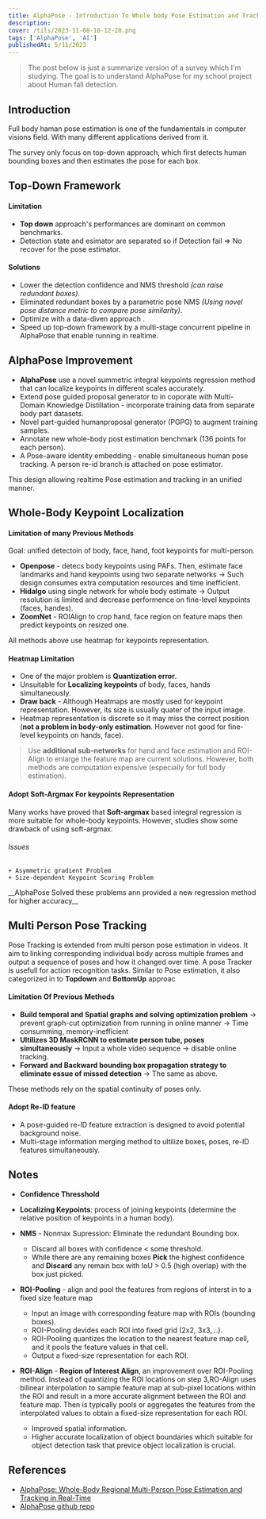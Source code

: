 ```yaml
---
title: AlphaPose - Introduction To Whole body Pose Estimation and Tracking in realtime
description: 
cover: /tils/2023-11-08-10-12-20.png
tags: ['AlphaPose', 'AI']
publishedAt: 5/11/2023
---
```

> The post below is just a summarize version of a survey which I'm studying. The goal is to understand AlphaPose for my school project about Human fall detection.

## Introduction

Full body haman pose estimation is one of the fundamentals in computer visions field. With many different applications derived from it.

<Callout>
The survey only focus on top-down approach, which first detects human bounding boxes and then estimates the pose for each box.
</Callout>

## Top-Down Framework
#### Limitation
- __Top down__ approach's performances are dominant on common benchmarks.
- Detection state and esimator are separated so if Detection fail => No recover for the pose estimator.

#### Solutions
- Lower the detection confidence and NMS threshold _(can raise redundant boxes)_.
- Eliminated redundant boxes by a parametric pose NMS _(Using novel pose distance metric to compare pose similarity)_.
- Optimize with a data-diven approach .
- Speed up top-down framework by a multi-stage concurrent pipeline in AlphaPose that enable running in realtime.

## AlphaPose Improvement
- __AlphaPose__ use a novel summetric integral keypoints regression method that can localize keypoints in different scales accurately.
- Extend pose guided proposal generator to in coporate with Multi-Domain Knowledge Distillation - incorporate training data from separate body part datasets.
- Novel part-guided humanproposal generator (PGPG) to augment training samples.
- Annotate new whole-body post estimation benchmark (136 points for each person).
- A Pose-aware identity embedding - enable simultaneous human pose tracking. A person re-id branch is attached on pose estimator.

This design allowing realtime Pose estimation and tracking in an unified manner.

## Whole-Body Keypoint Localization
#### Limitation of many Previous Methods
Goal: unified detectoin of body, face, hand, foot keypoints for multi-person.
- __Openpose__ - detecs body keypoints using PAFs. Then, estimate face landmarks and hand keypoints using two separate networks -> Such design consumes extra computation resources and time inefficient. 
- __Hidalgo__ using single network for whole body estimate -> Output resolution is limited and decrease performence on fine-level keypoints (faces, handes).
- __ZoomNet__ - ROIAlign to crop hand, face region on feature maps then predict keypoints on resized one.

All methods above use heatmap for keypoints representation.

#### Heatmap Limitation
- One of the major problem is __Quantization error__.
- Unsuitable for __Localizing keypoints__ of body, faces, hands simultaneously.
- __Draw back__ - Although Heatmaps are mostly used for keypoint representation. However, its size is usually quater of the input image. 
- Heatmap representation is discrete so it may miss the correct position (__not a problem in body-only estimation__. However not good for fine-level keypoints on hands, face).

> Use __additional sub-networks__ for hand and face estimation and ROI-Align to enlarge the feature map are current solutions. However, both methods are computation expensive (especially for full body estimation).

#### Adopt Soft-Argmax For keypoints Representation
Many works have proved that __Soft-argmax__ based integral regression is more suitable for whole-body keypoints. However, studies show some drawback of using soft-argmax.

###### Issues
    + Asymmetric gradient Problem
    + Size-dependent Keypoint Scoring Problem
<Callout>
__AlphaPose Solved these problems ann provided a new regression method for higher accuracy__
</Callout>

## Multi Person Pose Tracking
Pose Tracking is extended from multi person pose estimation in videos. It aim to linking corresponding individual body across multiple frames and output a sequence of poses and how it changed over time. A pose Tracker is usefull for action recognition tasks. 
Similar to Pose estimation, it also categorized in to __Topdown__ and __BottomUp__ approac

#### Limitation Of Previous Methods
- __Build temporal and Spatial graphs and solving optimization problem__ -> prevent graph-cut optimization from running in online manner -> Time consumming, memory-inefficient
- __Ultilizes 3D MaskRCNN to estimate person tube, poses simultaneously__ -> Input a whole video sequence -> disable online tracking.
- __Forward and Backward bounding box propagation strategy to eliminate essue of missed detection__  -> The same as above.

These methods rely on the spatial continuity of poses only.
#### Adopt Re-ID feature
- A pose-guided re-ID feature extraction is designed to avoid potential background noise.
- Multi-stage information merging method to ultilize boxes, poses, re-ID features simultaneously.

## Notes
- __Confidence Thresshold__
- __Localizing Keypoints__: process of joining keypoints (determine the relative position of keypoints in a human body).
- __NMS__ - Nonmax Supression: Eliminate the redundant Bounding box.
    + Discard all boxes with confidence < some threshold.
    + While there are any remaining boxes __Pick__ the highest confidence and __Discard__ any remain box with IoU > 0.5 (high overlap) with the box just picked.

- __ROI-Pooling__ -  align and pool the features from regions of interst in to a fixed size feature map
    + Input an image with corresponding feature map with ROIs (bounding boxes).
    + ROI-Pooling devides each ROI into fixed grid (2x2, 3x3, ..).
    + ROI-Pooling quantizes the location to the nearest feature map cell, and it pools the feature values in that cell.
    + Output a fixed-size representation for each ROI.

- __ROI-Align__ - __Region of Interest Align__, an improvement over ROI-Pooling method. Instead of quantizing the ROI locations on step 3,RO-Align uses bilinear interpolation to sample feature map at sub-pixel locations within the ROI and result in a more accurate alignment between the ROI and feature map. Then is typically pools or aggregates the features from the interpolated values to obtain a fixed-size representation for each ROI.
    + Improved spatial information.
    + Higher accurate localization of object boundaries which suitable for object detection task that previce object localization is crucial.


## References
- [AlphaPose: Whole-Body Regional Multi-Person Pose Estimation and Tracking in Real-Time](https://arxiv.org/pdf/2211.03375.pdf)
- [AlphaPose github repo](https://github.com/MVIG-SJTU/AlphaPose)